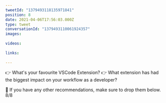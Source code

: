 ```yaml
---
tweetId: "1379493118135971841"
position: 8
date: 2021-04-06T17:56:03.000Z
type: tweet
conversationId: "1379493110061924357"
images:
  
videos:
  
links:
  
---
```

👉 What's your favourite VSCode Extension?
👉 What extension has had the biggest impact on your workflow as a developer?

💬 If you have any other recommendations, make sure to drop them below. 8/8
